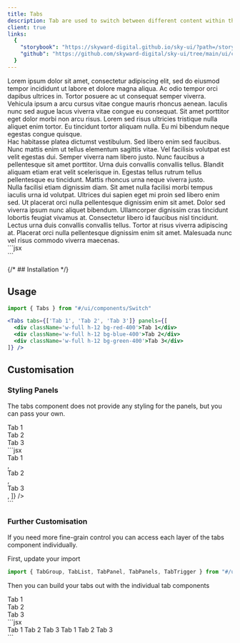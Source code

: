 ```yaml
---
title: Tabs
description: Tab are used to switch between different content within the same context
client: true
links:
  {
    "storybook": "https://skyward-digital.github.io/sky-ui/?path=/story/ui-components-tabs--default",
    "github": "https://github.com/skyward-digital/sky-ui/tree/main/ui/components/Tabs",
  }
---
```



<CodePreview client:load>
  <Tabs tabs={["Tab 1", "Tab 2", "Tab 3"]} client:load>
    <div className="py-1.5 px-2" slot="1">
      Lorem ipsum dolor sit amet, consectetur adipiscing elit, sed do eiusmod tempor incididunt ut
      labore et dolore magna aliqua. Ac odio tempor orci dapibus ultrices in. Tortor posuere ac ut
      consequat semper viverra. Vehicula ipsum a arcu cursus vitae congue mauris rhoncus aenean.
      Iaculis nunc sed augue lacus viverra vitae congue eu consequat. Sit amet porttitor eget dolor
      morbi non arcu risus. Lorem sed risus ultricies tristique nulla aliquet enim tortor. Eu
      tincidunt tortor aliquam nulla. Eu mi bibendum neque egestas congue quisque.
    </div>
    <div className="py-1.5 px-2" slot="2">
      Hac habitasse platea dictumst vestibulum. Sed libero enim sed faucibus. Nunc mattis enim ut
      tellus elementum sagittis vitae. Vel facilisis volutpat est velit egestas dui. Semper viverra
      nam libero justo. Nunc faucibus a pellentesque sit amet porttitor. Urna duis convallis
      convallis tellus. Blandit aliquam etiam erat velit scelerisque in. Egestas tellus rutrum
      tellus pellentesque eu tincidunt. Mattis rhoncus urna neque viverra justo.
    </div>
    <div className="py-1.5 px-2" slot="3">
      Nulla facilisi etiam dignissim diam. Sit amet nulla facilisi morbi tempus iaculis urna id
      volutpat. Ultrices dui sapien eget mi proin sed libero enim sed. Ut placerat orci nulla
      pellentesque dignissim enim sit amet. Dolor sed viverra ipsum nunc aliquet bibendum.
      Ullamcorper dignissim cras tincidunt lobortis feugiat vivamus at. Consectetur libero id
      faucibus nisl tincidunt. Lectus urna duis convallis convallis tellus. Tortor at risus viverra
      adipiscing at. Placerat orci nulla pellentesque dignissim enim sit amet. Malesuada nunc vel
      risus commodo viverra maecenas.
    </div>
  </Tabs>
  <div slot="code">
    ```jsx
    <div className="flex w-full space-x-2">
      <Tabs
        tabs={["Tab 1", "Tab 2", "Tab 3"]}
        panels={[
          "Lorem ipsum dolor sit amet...",
          "Hac habitasse platea dictumst vestibulum...",
          "Nulla facilisi etiam dignissim diam...",
        ]}
      />
    </div>
    ```
  </div>
</CodePreview>

{/* ## Installation */}

## Usage

```jsx
import { Tabs } from "#/ui/components/Switch"
```

```jsx
<Tabs tabs={['Tab 1', 'Tab 2', 'Tab 3']} panels={[
  <div className='w-full h-12 bg-red-400'>Tab 1</div>
  <div className='w-full h-12 bg-blue-400'>Tab 2</div>
  <div className='w-full h-12 bg-green-400'>Tab 3</div>
]} />
```

## Customisation

### Styling Panels

The tabs component does not provide any styling for the panels, but you can pass your own.

<CodePreview client:load>
  <Tabs tabs={["Tab 1", "Tab 2", "Tab 3"]} client:load>
    <div className="w-full h-full bg-red-100 rounded border border-red-400 p-4" slot="1">
      Tab 1
    </div>
    <div className="w-full h-full bg-blue-100 rounded border border-blue-400 p-4" slot="2">
      Tab 2
    </div>
    <div className="w-full h-full bg-green-100 rounded border border-green-400 p-4" slot="3">
      Tab 3
    </div>
  </Tabs>
  <div slot="code">
    ```jsx
    <div className="flex w-full space-x-2">
      <Tabs
        tabs={["Tab 1", "Tab 2", "Tab 3"]}
        panels={[
          <div className="w-full h-full bg-red-100 rounded border border-red-400 p-4">Tab 1</div>,
          <div className="w-full h-full bg-blue-100 rounded border border-blue-400 p-4">Tab 2</div>,
          <div className="w-full h-full bg-green-100 rounded border border-green-400 p-4">
            Tab 3
          </div>,
        ]}
      />
    </div>
    ```
  </div>
</CodePreview>

### Further Customisation

If you need more fine-grain control you can access each layer of the tabs component individually.

First, update your import

```jsx
import { TabGroup, TabList, TabPanel, TabPanels, TabTrigger } from "#/ui/components/Tabs"
```

Then you can build your tabs out with the individual tab components

<CodePreview client:load>
  <TabsGranular tabs={["Tab 1", "Tab 2", "Tab 3"]} client:load>
    <div className="w-full h-full bg-red-100 rounded border border-red-400 p-4" slot="1">
      Tab 1
    </div>
    <div className="w-full h-full bg-blue-100 rounded border border-blue-400 p-4" slot="2">
      Tab 2
    </div>
    <div className="w-full h-full bg-green-100 rounded border border-green-400 p-4" slot="3">
      Tab 3
    </div>
  </TabsGranular>
  <div slot="code">
    ```jsx
    <div className="flex w-full space-x-2">
      <TabGroup>
        <TabList className="flex flex-col w-40">
          <TabTrigger>Tab 1</TabTrigger>
          <TabTrigger>Tab 2</TabTrigger>
          <TabTrigger>Tab 3</TabTrigger>
        </TabList>
        <TabPanels className="flex flex-1">
          <TabPanel className="w-full h-full bg-red-100 rounded border border-red-400 p-4" slot="1">
            Tab 1
          </TabPanel>
          <TabPanel
            className="w-full h-full bg-blue-100 rounded border border-blue-400 p-4"
            slot="2"
          >
            Tab 2
          </TabPanel>
          <TabPanel
            className="w-full h-full bg-green-100 rounded border border-green-400 p-4"
            slot="3"
          >
            Tab 3
          </TabPanel>
        </TabPanels>
      </TabGroup>
    </div>
    ```
  </div>
</CodePreview>
